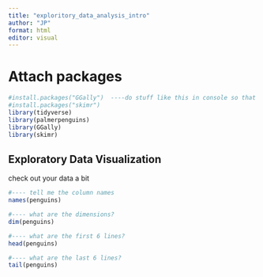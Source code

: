 ```yaml
---
title: "exploritory_data_analysis_intro"
author: "JP"
format: html
editor: visual
---
```


# Attach packages

```r
#install.packages("GGally")  ----do stuff like this in console so that every time you run this it doesn't try to reinstall
#install.packages("skimr")
library(tidyverse)
library(palmerpenguins)
library(GGally)
library(skimr)
```

## Exploratory Data Visualization

check out your data a bit

```r
#---- tell me the column names 
names(penguins)

#---- what are the dimensions?
dim(penguins)

#---- what are the first 6 lines?
head(penguins)

#---- what are the last 6 lines?
tail(penguins)
```

```r

```

